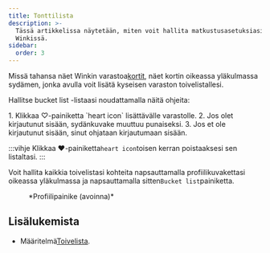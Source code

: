 ```yaml
---
title: Tonttilista
description: >-
  Tässä artikkelissa näytetään, miten voit hallita matkustusasetuksiasi
  Winkissä.
sidebar:
  order: 3
---
```


Missä tahansa näet Winkin varastoa[kortit](/studio/cards), näet kortin oikeassa yläkulmassa sydämen, jonka avulla voit lisätä kyseisen varaston toivelistallesi.

Hallitse bucket list -listaasi noudattamalla näitä ohjeita:

<Steps>
  1. Klikkaa ♡-painiketta `heart icon` lisättävälle varastolle.
  2. Jos olet kirjautunut sisään, sydänkuvake muuttuu punaiseksi.
  3. Jos et ole kirjautunut sisään, sinut ohjataan kirjautumaan sisään.
</Steps>


:::vihje
Klikkaa ♥️-painiketta`heart icon`toisen kerran poistaaksesi sen listaltasi.
:::

Voit hallita kaikkia toivelistasi kohteita napsauttamalla profiilikuvakettasi oikeassa yläkulmassa ja napsauttamalla sitten`Bucket list`painiketta.

<figure>
  <CloudinaryImage width="350" height="404" resize="scale" quality="best" alt="Tilipainike todennuksen jälkeen" src="academy/account-button-auth-open" errorImage="noimage_opaque_nyrtl0.png" />

  <figcaption>*Profiilipainike (avoinna)*</figcaption>
</figure>


## Lisälukemista

* Määritelmä[Toivelista](https://en.wikipedia.org/wiki/Bucket_list).

